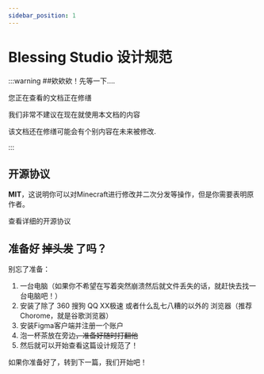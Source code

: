 ```yaml
---
sidebar_position: 1
---
```



# Blessing Studio 设计规范

:::warning
##欸欸欸！先等一下....

您正在查看的文档正在修缮

我们非常不建议在现在就使用本文档的内容

该文档还在修缮可能会有个别内容在未来被修改.

:::

## 开源协议

**MIT**，这说明你可以对Minecraft进行修改并二次分发等操作，但是你需要表明原作者。

<Link className="button button--primary button--lg" to="https://github.com/Blessing-Studio/MinecraftLaunch/blob/master/LICENSE" style={{ height: 47, marginBottom: 20}}>
    查看详细的开源协议
</Link>


## 准备好 ~~掉头发~~ 了吗？

别忘了准备：

1. 一台电脑（如果你不希望在写着突然崩溃然后就文件丢失的话，就赶快去找一台电脑吧！）
2. 安装了除了 360 搜狗 QQ XX极速 或者什么乱七八糟的以外的 浏览器（推荐Chorome，就是谷歌浏览器）
3. 安装Figma客户端并注册一个账户
4. 泡一杯茶放在旁边~~，准备好随时打翻他~~
5. 然后就可以开始查看这篇设计规范了！

如果你准备好了，转到下一篇，我们开始吧！
